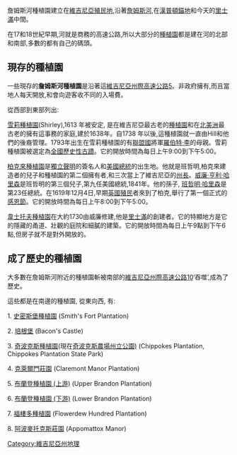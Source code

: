 詹姆斯河種植園建立在[[維吉尼亞|維吉尼亞]][[殖民地|殖民地]],沿著[[詹姆斯河|詹姆斯河]],在[[漢普頓錨地|漢普頓錨地]]和今天的[[里士滿|里士滿]]中間。

在17和18世紀早期,河就是商務的高速公路,所以大部分的[[種植園|種植園]]都是建在河的北部和南部,多數的都有自己的碼頭。

== 現存的種植園 ==

一些現存的'''詹姆斯河種植園'''是沿著這[[維吉尼亞州際高速公路5|維吉尼亞州際高速公路5]]。非政府擁有,而且當地人每天開放,和會向遊客收不同的入場費。

從西部到東部列出:

[[雪莉種植園|雪莉種植園]](Shirley),1613 年被安定, 是在維吉尼亞最古老的[[種植園|種植園]]和在[[北美洲|北美洲]]最古老的擁有這事務的家庭,建於1638年。自1738 年以後,這種植園就一直由Hill和他們的後裔管理。1793年出生在雪莉種植園的有[[聯盟國|聯盟國]]將軍[[羅伯特·李|羅伯特·李]]的母親。雪莉種植園被選定為[[全國歷史性古蹟|全國歷史性古蹟]]。它的開放時間為每日上午9:00到下午5:00。

[[柏克來種植園|柏克來種植園]]是[[獨立聲明|獨立聲明]]的簽名人和[[美國總統|美國總統]]的出生地。他就是班哲明,柏克來建造者的兒子和種植園的第二個擁有者,和三次當上了維吉尼亞的[[州長|州長]]。[[威廉·亨利·哈里森|威廉·亨利·哈里森]]是班哲明的第三個兒子,第九任美國總統,1841年。他的孫子, [[班哲明‧哈里森|班哲明‧哈里森]]是第23任總統。在1619年12月4日,早期[[英國|英國]][[殖民|殖民]]者來到了柏克,舉行了第一個正式的[[感恩節|感恩節]]。它的開放時間為每日上午8:00到下午5:00。

[[韋士托夫種植園|韋士托夫種植園]]在大約1730由威廉修建,他是[[里士滿|里士滿]]的創建者。它的特顯地方是它的隱藏的甬道、壯觀的庭院和細膩的建築。它的開放時間為每日上午9點到下午6點,但房子就不是對外開放的。

== 成了歷史的種植園 ==

大多數在詹姆斯河附近的種植園斬被南部的[[維吉尼亞州際高速公路10|維吉尼亞州際高速公路10]]‘吞噬’,成為了歷史。

這些都是在南邊的種植園, 從東向西, 有:

1. [[史密斯堡種植園|史密斯堡種植園]] (Smith's Fort Plantation)

2. [[培根堡|培根堡]] (Bacon's Castle)

3. [[奇波克斯種植園|奇波克斯種植園]](現在[[奇波克斯農場州立公園)|奇波克斯農場州立公園)]] (Chippokes Plantation, Chippokes Plantation State Park)

4. [[克萊爾門莊園|克萊爾門莊園]] (Claremont Manor Plantation)

5. [[布蘭登種植園_(上游)|布蘭登種植園 (上游)]] (Upper Brandon Plantation)

6. [[布蘭登種植園_(下游)|布蘭登種植園 (下游)]] (Lower Brandon Plantation)

7. [[福樓多種植園|福樓多種植園]] (Flowerdew Hundred Plantation)

8. [[阿波麥托克斯莊園|阿波麥托克斯莊園]] (Appomattox Manor)

{{DEFAULTSORT:James River plantations}}
[[Category:維吉尼亞州地理|Category:維吉尼亞州地理]]